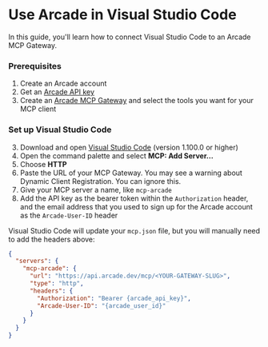 
# Use Arcade in Visual Studio Code

In this guide, you'll learn how to connect Visual Studio Code to an Arcade MCP Gateway.

<Steps>

### Prerequisites

1. Create an <SignupLink linkLocation="docs:claude-desktop-client">Arcade account</SignupLink>
2. Get an [Arcade API key](/home/api-keys)
3. Create an [Arcade MCP Gateway](/home/mcp-gateways) and select the tools you want for your MCP client

### Set up Visual Studio Code

3. Download and open [Visual Studio Code](https://code.visualstudio.com/download) (version 1.100.0 or higher)
4. Open the command palette and select **MCP: Add Server...**
5. Choose **HTTP**
6. Paste the URL of your MCP Gateway. You may see a warning about Dynamic Client Registration. You can ignore this.
7. Give your MCP server a name, like `mcp-arcade`
8. Add the API key as the bearer token within the `Authorization` header, and the email address that you used to sign up for the Arcade account as the `Arcade-User-ID` header

Visual Studio Code will update your `mcp.json` file, but you will manually need to add the headers above:

```json
{
  "servers": {
    "mcp-arcade": {
      "url": "https://api.arcade.dev/mcp/<YOUR-GATEWAY-SLUG>",
      "type": "http",
      "headers": {
        "Authorization": "Bearer {arcade_api_key}",
        "Arcade-User-ID": "{arcade_user_id}"
      }
    }
  }
}
```

</Steps>
